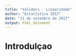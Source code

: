 ```yaml
---
title: "Validari - Linearidade"
author: "Estatística 2017"
date: "11 de setembro de 2017"
output: html_document
---
```

# Introdulçao
```r

```




```r

```



